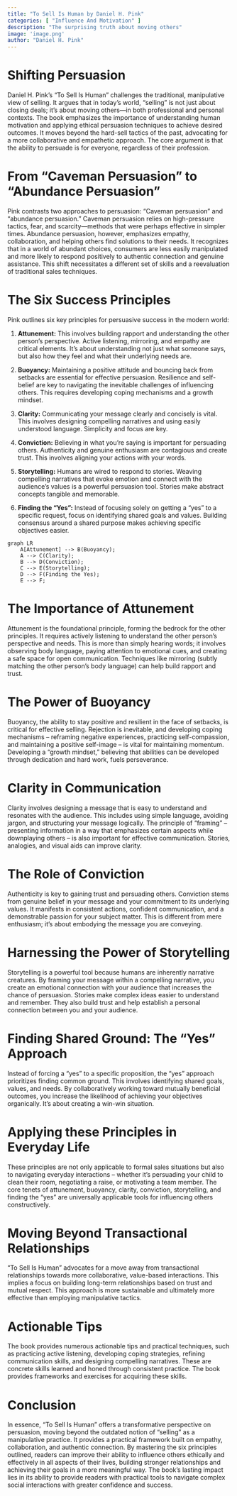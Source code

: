 ```yaml
---
title: "To Sell Is Human by Daniel H. Pink"
categories: [ "Influence And Motivation" ]
description: "The surprising truth about moving others"
image: 'image.png'
author: "Daniel H. Pink"
---
```

# Shifting Persuasion

Daniel H. Pink's "To Sell Is Human" challenges the traditional, manipulative view of selling. It argues that in today's world, "selling" is not just about closing deals; it's about moving others—in both professional and personal contexts.  The book emphasizes the importance of understanding human motivation and applying ethical persuasion techniques to achieve desired outcomes.  It moves beyond the hard-sell tactics of the past, advocating for a more collaborative and empathetic approach.  The core argument is that the ability to persuade is for everyone, regardless of their profession.


# From "Caveman Persuasion" to "Abundance Persuasion"

Pink contrasts two approaches to persuasion:  "Caveman persuasion" and "abundance persuasion."  Caveman persuasion relies on high-pressure tactics, fear, and scarcity—methods that were perhaps effective in simpler times.  Abundance persuasion, however, emphasizes empathy, collaboration, and helping others find solutions to their needs.  It recognizes that in a world of abundant choices, consumers are less easily manipulated and more likely to respond positively to authentic connection and genuine assistance. This shift necessitates a different set of skills and a reevaluation of traditional sales techniques.


# The Six Success Principles

Pink outlines six key principles for persuasive success in the modern world:

1. **Attunement:** This involves building rapport and understanding the other person's perspective. Active listening, mirroring, and empathy are critical elements.  It's about understanding not just what someone says, but also how they feel and what their underlying needs are.

2. **Buoyancy:** Maintaining a positive attitude and bouncing back from setbacks are essential for effective persuasion.  Resilience and self-belief are key to navigating the inevitable challenges of influencing others.  This requires developing coping mechanisms and a growth mindset.

3. **Clarity:** Communicating your message clearly and concisely is vital. This involves designing compelling narratives and using easily understood language. Simplicity and focus are key.

4. **Conviction:** Believing in what you're saying is important for persuading others. Authenticity and genuine enthusiasm are contagious and create trust. This involves aligning your actions with your words.

5. **Storytelling:**  Humans are wired to respond to stories.  Weaving compelling narratives that evoke emotion and connect with the audience's values is a powerful persuasion tool.  Stories make abstract concepts tangible and memorable.

6. **Finding the "Yes":**  Instead of focusing solely on getting a "yes" to a specific request, focus on identifying shared goals and values. Building consensus around a shared purpose makes achieving specific objectives easier.

```mermaid
graph LR
    A[Attunement] --> B(Buoyancy);
    A --> C(Clarity);
    B --> D(Conviction);
    C --> E(Storytelling);
    D --> F(Finding the Yes);
    E --> F;
```

#  The Importance of Attunement

Attunement is the foundational principle, forming the bedrock for the other principles.  It requires actively listening to understand the other person's perspective and needs.  This is more than simply hearing words; it involves observing body language, paying attention to emotional cues, and creating a safe space for open communication.  Techniques like mirroring (subtly matching the other person's body language) can help build rapport and trust.


#  The Power of Buoyancy

Buoyancy, the ability to stay positive and resilient in the face of setbacks, is critical for effective selling. Rejection is inevitable, and developing coping mechanisms – reframing negative experiences, practicing self-compassion, and maintaining a positive self-image – is vital for maintaining momentum.  Developing a "growth mindset," believing that abilities can be developed through dedication and hard work, fuels perseverance.


#  Clarity in Communication

Clarity involves designing a message that is easy to understand and resonates with the audience. This includes using simple language, avoiding jargon, and structuring your message logically.  The principle of "framing" – presenting information in a way that emphasizes certain aspects while downplaying others – is also important for effective communication. Stories, analogies, and visual aids can improve clarity.


#  The Role of Conviction

Authenticity is key to gaining trust and persuading others.  Conviction stems from genuine belief in your message and your commitment to its underlying values. It manifests in consistent actions, confident communication, and a demonstrable passion for your subject matter.  This is different from mere enthusiasm; it’s about embodying the message you are conveying.


#  Harnessing the Power of Storytelling

Storytelling is a powerful tool because humans are inherently narrative creatures. By framing your message within a compelling narrative, you create an emotional connection with your audience that increases the chance of persuasion. Stories make complex ideas easier to understand and remember. They also build trust and help establish a personal connection between you and your audience.


#  Finding Shared Ground: The "Yes" Approach

Instead of forcing a "yes" to a specific proposition, the "yes" approach prioritizes finding common ground. This involves identifying shared goals, values, and needs. By collaboratively working toward mutually beneficial outcomes, you increase the likelihood of achieving your objectives organically.  It's about creating a win-win situation.


#  Applying these Principles in Everyday Life

These principles are not only applicable to formal sales situations but also to navigating everyday interactions – whether it's persuading your child to clean their room, negotiating a raise, or motivating a team member.  The core tenets of attunement, buoyancy, clarity, conviction, storytelling, and finding the "yes" are universally applicable tools for influencing others constructively.


#  Moving Beyond Transactional Relationships

"To Sell Is Human" advocates for a move away from transactional relationships towards more collaborative, value-based interactions. This implies a focus on building long-term relationships based on trust and mutual respect.  This approach is more sustainable and ultimately more effective than employing manipulative tactics.


# Actionable Tips

The book provides numerous actionable tips and practical techniques, such as practicing active listening, developing coping strategies, refining communication skills, and designing compelling narratives. These are concrete skills learned and honed through consistent practice. The book provides frameworks and exercises for acquiring these skills.



# Conclusion

In essence, "To Sell Is Human" offers a transformative perspective on persuasion, moving beyond the outdated notion of "selling" as a manipulative practice. It provides a practical framework built on empathy, collaboration, and authentic connection. By mastering the six principles outlined, readers can improve their ability to influence others ethically and effectively in all aspects of their lives, building stronger relationships and achieving their goals in a more meaningful way. The book’s lasting impact lies in its ability to provide readers with practical tools to navigate complex social interactions with greater confidence and success.

